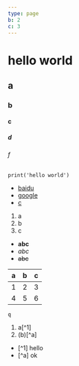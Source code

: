 ```yaml
---
type: page
b: 2
c: 3
---
```

# hello world
## a
### b
#### c
##### d
###### f

```
print('hello world')
```
- [baidu](http://baidu.com)
- [google](http://google.com)
- [c](c)

1. a
2. b
3. c



- **abc**
- _abc_
- ~~abc~~

|a|b|c|
|-|-|-|
|1|2|3|
|4|5|6|

`q`

1. a[^1]
2. (b)[^a]

- [^1] hello
- [^a] ok

